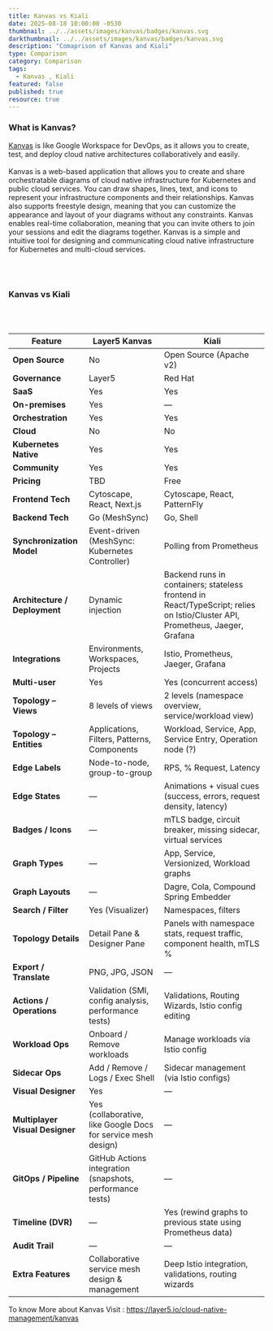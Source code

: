 ```yaml
---
title: Kanvas vs Kiali
date: 2025-08-18 10:00:00 -0530
thumbnail: ../../assets/images/kanvas/badges/kanvas.svg
darkthumbnail: ../../assets/images/kanvas/badges/kanvas.svg
description: "Comaprison of Kanvas and Kiali"
type: Comparison
category: Comparison
tags:
  - Kanvas , Kiali
featured: false
published: true
resource: true
---
```

<h3>What is Kanvas?</h3>
<p> <a href="https://layer5.io/cloud-native-management/kanvas">Kanvas</a> is like Google Workspace for DevOps, as it allows you to create, test, and deploy cloud native architectures collaboratively and easily.
<br></br>
Kanvas is a web-based application that allows you to create and share orchestratable diagrams of cloud native infrastructure for Kubernetes and public cloud services. You can draw shapes, lines, text, and icons to represent your infrastructure components and their relationships. Kanvas also supports freestyle design, meaning that you can customize the appearance and layout of your diagrams without any constraints. Kanvas enables real-time collaboration, meaning that you can invite others to join your sessions and edit the diagrams together. Kanvas is a simple and intuitive tool for designing and communicating cloud native infrastructure for Kubernetes and multi-cloud services.
</p>

<br></br>
<h3> Kanvas vs Kiali </h3>
<br></br>

| Feature                         | **Layer5 Kanvas**                                             | **Kiali**                                                                                                                    |
| ------------------------------- | ------------------------------------------------------------- | ---------------------------------------------------------------------------------------------------------------------------- |
| **Open Source**                 | No                                                            | Open Source (Apache v2)                                                                                                      |
| **Governance**                  | Layer5                                                        | Red Hat                                                                                                                      |
| **SaaS**                        | Yes                                                           | Yes                                                                                                                          |
| **On-premises**                 | Yes                                                           | —                                                                                                                            |
| **Orchestration**               | Yes                                                           | Yes                                                                                                                          |
| **Cloud**                       | No                                                            | No                                                                                                                           |
| **Kubernetes Native**           | Yes                                                           | Yes                                                                                                                          |
| **Community**                   | Yes                                                           | Yes                                                                                                                          |
| **Pricing**                     | TBD                                                           | Free                                                                                                                         |
| **Frontend Tech**               | Cytoscape, React, Next.js                                     | Cytoscape, React, PatternFly                                                                                                 |
| **Backend Tech**                | Go (MeshSync)                                                 | Go, Shell                                                                                                                    |
| **Synchronization Model**       | Event-driven (MeshSync: Kubernetes Controller)                | Polling from Prometheus                                                                                                      |
| **Architecture / Deployment**   | Dynamic injection                                             | Backend runs in containers; stateless frontend in React/TypeScript; relies on Istio/Cluster API, Prometheus, Jaeger, Grafana |
| **Integrations**                | Environments, Workspaces, Projects                            | Istio, Prometheus, Jaeger, Grafana                                                                                           |
| **Multi-user**                  | Yes                                                           | Yes (concurrent access)                                                                                                      |
| **Topology – Views**            | 8 levels of views                                             | 2 levels (namespace overview, service/workload view)                                                                         |
| **Topology – Entities**         | Applications, Filters, Patterns, Components                   | Workload, Service, App, Service Entry, Operation node (?)                                                                    |
| **Edge Labels**                 | Node-to-node, group-to-group                                  | RPS, % Request, Latency                                                                                                      |
| **Edge States**                 | —                                                             | Animations + visual cues (success, errors, request density, latency)                                                         |
| **Badges / Icons**              | —                                                             | mTLS badge, circuit breaker, missing sidecar, virtual services                                                               |
| **Graph Types**                 | —                                                             | App, Service, Versionized, Workload graphs                                                                                   |
| **Graph Layouts**               | —                                                             | Dagre, Cola, Compound Spring Embedder                                                                                        |
| **Search / Filter**             | Yes (Visualizer)                                              | Namespaces, filters                                                                                                          |
| **Topology Details**            | Detail Pane & Designer Pane                                   | Panels with namespace stats, request traffic, component health, mTLS %                                                       |
| **Export / Translate**          | PNG, JPG, JSON                                                | —                                                                                                                            |
| **Actions / Operations**        | Validation (SMI, config analysis, performance tests)          | Validations, Routing Wizards, Istio config editing                                                                           |
| **Workload Ops**                | Onboard / Remove workloads                                    | Manage workloads via Istio config                                                                                            |
| **Sidecar Ops**                 | Add / Remove / Logs / Exec Shell                              | Sidecar management (via Istio configs)                                                                                       |
| **Visual Designer**             | Yes                                                           | —                                                                                                                            |
| **Multiplayer Visual Designer** | Yes (collaborative, like Google Docs for service mesh design) | —                                                                                                                            |
| **GitOps / Pipeline**           | GitHub Actions integration (snapshots, performance tests)     | —                                                                                                                            |
| **Timeline (DVR)**              | —                                                             | Yes (rewind graphs to previous state using Prometheus data)                                                                  |
| **Audit Trail**                 | —                                                             | —                                                                                                                            |
| **Extra Features**              | Collaborative service mesh design & management                | Deep Istio integration, validations, routing wizards                                                                         |


<p>To know More about Kanvas Visit : <a href="https://layer5.io/cloud-native-management/kanvas">https://layer5.io/cloud-native-management/kanvas</a></p>
